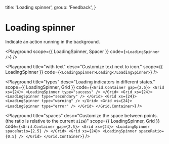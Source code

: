 
  title: 'Loading spinner',
  group: 'Feedback',
}

# Loading spinner

Indicate an action running in the background.

<Playground
  scope={{ LoadingSpinner, Spacer }}
  code={`
<LoadingSpinner />
`}
/>

<Playground
  title="with text"
  desc="Customize text next to icon."
  scope={{ LoadingSpinner }}
  code={`
<LoadingSpinner>Loading</LoadingSpinner>
`}
/>

<Playground
  title="types"
  desc="Loading indicators in different states."
  scope={{ LoadingSpinner, Grid }}
  code={`
<Grid.Container gap={2.5}>
  <Grid xs={24}>
    <LoadingSpinner type="success" />
  </Grid>
  <Grid xs={24}>
    <LoadingSpinner type="secondary" />
  </Grid>
  <Grid xs={24}>
    <LoadingSpinner type="warning" />
  </Grid>
   <Grid xs={24}>
    <LoadingSpinner type="error" />
  </Grid>
</Grid.Container>
`}
/>

<Playground
  title="spaces"
  desc="Customize the space between points. (the ratio is relative to the current `size`)"
  scope={{ LoadingSpinner, Grid }}
  code={`
<Grid.Container gap={2.5}>
  <Grid xs={24}>
    <LoadingSpinner spaceRatio={2.5} />
  </Grid>
  <Grid xs={24}>
    <LoadingSpinner spaceRatio={0.5} />
  </Grid>
</Grid.Container>
`}
/>

<Attributes component="LoadingSpinner" edit="/app/components/loading-spinner.mdx"></Attributes>

